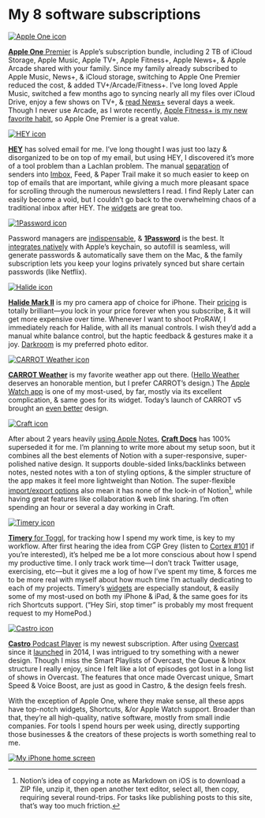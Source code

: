 
# My 8 software subscriptions

<AppList>

[![Apple One icon](https://cloud-23s9ymkc8.vercel.app/2021-01-27_img_2706.webp)](https://www.apple.com/apple-one/)

[**Apple One** Premier](https://www.apple.com/apple-one/) is Apple’s subscription bundle, including 2 TB of iCloud Storage, Apple Music, Apple TV+, Apple Fitness+, Apple News+, & Apple Arcade shared with your family. Since my family already subscribed to Apple Music, News+, & iCloud storage, switching to Apple One Premier reduced the cost, & added TV+/Arcade/Fitness+. I’ve long loved Apple Music, switched a few months ago to syncing nearly all my files over iCloud Drive, enjoy a few shows on TV+, & [read News+](https://notebook.eugene.com/2021-01-13_prioritizing_awareness_enables_my_focus/) several days a week. Though I never use Arcade, as I wrote recently, [Apple Fitness+ is my new favorite habit](https://notebook.eugene.com/2021-01-22_apple_fitness_is_my_new_favorite_habit/), so Apple One Premier is a great value.

[![HEY icon](https://is2-ssl.mzstatic.com/image/thumb/Purple114/v4/bc/01/bc/bc01bceb-13d6-eb3b-1186-ae0ce3220c76/source/512x512bb.png)](https://apps.apple.com/us/app/hey-email/id1506603805?uo=4)

[**HEY**](https://apps.apple.com/us/app/hey-email/id1506603805?uo=4) has solved email for me. I’ve long thought I was just too lazy & disorganized to be on top of my email, but using HEY, I discovered it’s more of a tool problem than a Lachlan problem. The manual [separation](https://thesweetsetup.com/hey-email-disrupted-my-email-workflow/) of senders into [Imbox](http://itsnotatypo.com), Feed, & Paper Trail make it so much easier to keep on top of emails that are important, while giving a much more pleasant space for scrolling through the numerous newsletters I read. I find Reply Later can easily become a void, but I couldn’t go back to the overwhelming chaos of a traditional inbox after HEY. The [widgets](https://birchtree.me/blog/how-im-using-hey-email-almost-one-year-later/) are great too.

[![1Password icon](https://is3-ssl.mzstatic.com/image/thumb/Purple124/v4/19/76/ec/1976ecd5-0c9f-2f7f-3b30-34f7eb118563/source/512x512bb.png)](https://apps.apple.com/us/app/1password-password-manager/id568903335?uo=4)

Password managers are [indispensable](https://brianlovin.com/security), & [**1Password**](https://apps.apple.com/us/app/1password-password-manager/id568903335?uo=4) is the best. It [integrates natively](https://www.macstories.net/reviews/1password-extends-into-the-ios-quicktype-keyboard-with-password-autofill/) with Apple’s keychain, so autofill is seamless, will generate passwords & automatically save them on the Mac, & the family subscription lets you keep your logins privately synced but share certain passwords (like Netflix).

[![Halide icon](https://is4-ssl.mzstatic.com/image/thumb/Purple114/v4/c7/42/d2/c742d29c-8d22-8234-f61c-b3da5fc7a252/source/512x512bb.png)](https://apps.apple.com/us/app/halide-mark-ii-pro-camera/id885697368?uo=4)

[**Halide Mark II**](https://apps.apple.com/us/app/halide-mark-ii-pro-camera/id885697368?uo=4) is my pro camera app of choice for iPhone. Their [pricing](https://blog.halide.cam/introducing-halide-mkii-30f9f2bceac3) is totally brilliant—you lock in your price forever when you subscribe, & it will get more expensive over time. Whenever I want to shoot ProRAW, I immediately reach for Halide, with all its manual controls. I wish they’d add a manual white balance control, but the haptic feedback & gestures make it a joy. [Darkroom](https://apps.apple.com/us/app/darkroom-photo-video-editor/id953286746?uo=4) is my preferred photo editor.

[![CARROT Weather icon](https://is5-ssl.mzstatic.com/image/thumb/Purple114/v4/0e/ee/e1/0eeee1ed-11c3-97b5-9005-7b1b9eb1c3d9/source/512x512bb.png)](https://apps.apple.com/us/app/carrot-weather/id961390574?uo=4)

[**CARROT Weather**](https://apps.apple.com/us/app/carrot-weather/id961390574?uo=4) is my favorite weather app out there. ([Hello Weather](https://apps.apple.com/us/app/hello-weather/id978393692?uo=4) deserves an honorable mention, but I prefer CARROT’s design.) The [Apple Watch app](https://www.macstories.net/stories/macstories-selects-2020-recognizing-the-best-apps-of-the-year/#best-watch-app) is one of my most-used, by far, mostly via its excellent complication, & same goes for its widget. Today’s launch of CARROT v5 brought an [even better](https://www.macstories.net/news/carrot-weather-5-introduces-new-design-elements-custom-interface-builder-and-more/) design.

[![Craft icon](https://is2-ssl.mzstatic.com/image/thumb/Purple124/v4/13/74/18/13741839-82b9-1bcc-9e0d-f44b0328d6b9/source/512x512bb.png)](https://apps.apple.com/us/app/craft-docs-and-notes-editor/id1487937127?uo=4)

After about 2 years heavily [using Apple Notes](https://notebook.eugene.com/2019-12-02_switching_from_bear_to_apple_notes/), [**Craft Docs**](https://apps.apple.com/us/app/craft-docs-and-notes-editor/id1487937127?uo=4) has 100% superseded it for me. I’m planning to write more about my setup soon, but it combines all the best elements of Notion with a super-responsive, super-polished native design. It supports double-sided links/backlinks between notes, nested notes with a ton of styling options, & the simpler structure of the app makes it feel more lightweight than Notion. The super-flexible [import/export options](https://www.craft.do/whats-new) also mean it has none of the lock-in of Notion[^1], while having great features like collaboration & web link sharing. I’m often spending an hour or several a day working in Craft.

[^1]: Notion’s idea of copying a note as Markdown on iOS is to download a ZIP file, unzip it, then open another text editor, select all, then copy, requiring several round-trips. For tasks like publishing posts to this site, that’s way too much friction.

[![Timery icon](https://is3-ssl.mzstatic.com/image/thumb/Purple114/v4/f9/30/f3/f930f3d6-b6cd-4306-4c14-aa87820a49da/source/512x512bb.png)](https://apps.apple.com/us/app/timery-for-toggl/id1425368544?uo=4)

[**Timery** for Toggl](https://apps.apple.com/us/app/timery-for-toggl/id1425368544?uo=4), for tracking how I spend my work time, is key to my workflow. After first hearing the idea from CGP Grey (listen to [Cortex #101](https://www.relay.fm/cortex/101) if you’re interested), it’s helped me be a lot more conscious about how I spend my productive time. I only track work time—I don’t track Twitter usage, exercising, etc—but it gives me a log of how I’ve spent my time, & forces me to be more real with myself about how much time I’m actually dedicating to each of my projects. Timery’s [widgets](https://www.macstories.net/stories/macstories-selects-2020-recognizing-the-best-apps-of-the-year/#timery) are especially standout, & easily some of my most-used on both my iPhone & iPad, & the same goes for its rich Shortcuts support. (“Hey Siri, stop timer” is probably my most frequent request to my HomePod.)

[![Castro icon](https://is3-ssl.mzstatic.com/image/thumb/Purple124/v4/42/69/90/426990ea-34b1-efc7-23d9-7176dd85258c/source/512x512bb.png)](https://apps.apple.com/us/app/castro-podcast-player/id1080840241?uo=4)

[**Castro** Podcast Player](https://apps.apple.com/us/app/castro-podcast-player/id1080840241?uo=4) is my newest subscription. After using [Overcast](https://apps.apple.com/us/app/overcast/id888422857?uo=4) since it [launched](https://marco.org/2014/07/16/overcast) in 2014, I was intrigued to try something with a newer design. Though I miss the Smart Playlists of Overcast, the Queue & Inbox structure I really enjoy, since I felt like a lot of episodes got lost in a long list of shows in Overcast. The features that once made Overcast unique, Smart Speed & Voice Boost, are just as good in Castro, & the design feels fresh.

</AppList>

With the exception of Apple One, where they make sense, all these apps have top-notch widgets, Shortcuts, &/or Apple Watch support. Broader than that, they’re all high-quality, native software, mostly from small indie companies. For tools I spend hours per week using, directly supporting those businesses & the creators of these projects is worth something real to me.

[![My iPhone home screen](https://cloud-24xwhv0a4.vercel.app/2021-01-28_u3z1zz2j7bfy0a4hf81awtaexhe9u3n4.png)](https://cloud-24xwhv0a4.vercel.app/2021-01-28_u3z1zz2j7bfy0a4hf81awtaexhe9u3n4.png)
